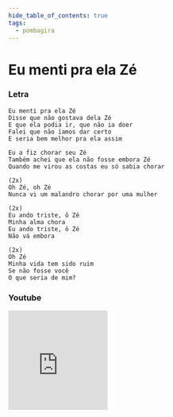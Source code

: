 ```yaml
---
hide_table_of_contents: true
tags:
  - pombagira
---
```


# Eu menti pra ela Zé

### Letra

```text
Eu menti pra ela Zé
Disse que não gostava dela Zé
E que ela podia ir, que não ia doer
Falei que não íamos dar certo
E seria bem melhor pra ela assim

Eu a fiz chorar seu Zé
Também achei que ela não fosse embora Zé
Quando me virou as costas eu só sabia chorar

(2x)
Oh Zé, oh Zé
Nunca vi um malandro chorar por uma mulher

(2x)
Eu ando triste, ô Zé
Minha alma chora
Eu ando triste, ô Zé
Não vá embora

(2x)
Oh Zé
Minha vida tem sido ruim
Se não fosse você
O que seria de mim?
```

### Youtube

<iframe
  width="200"
  height="200"
  src="https://www.youtube.com/embed/TNwARDyhb3U"
  title="YouTube video player"
  frameborder="0"
  allow="accelerometer; autoplay; clipboard-write; encrypted-media; gyroscope; picture-in-picture; web-share"
  referrerpolicy="strict-origin-when-cross-origin"
  allowfullscreen
></iframe>
